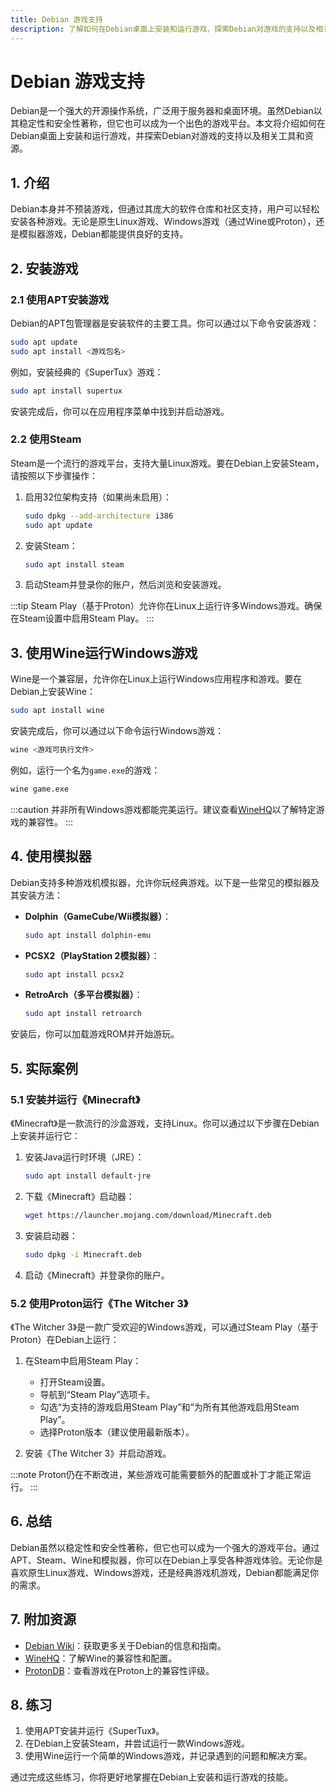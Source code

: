 ```yaml
---
title: Debian 游戏支持
description: 了解如何在Debian桌面上安装和运行游戏，探索Debian对游戏的支持以及相关工具和资源。
---
```


# Debian 游戏支持

Debian是一个强大的开源操作系统，广泛用于服务器和桌面环境。虽然Debian以其稳定性和安全性著称，但它也可以成为一个出色的游戏平台。本文将介绍如何在Debian桌面上安装和运行游戏，并探索Debian对游戏的支持以及相关工具和资源。

## 1. 介绍

Debian本身并不预装游戏，但通过其庞大的软件仓库和社区支持，用户可以轻松安装各种游戏。无论是原生Linux游戏、Windows游戏（通过Wine或Proton），还是模拟器游戏，Debian都能提供良好的支持。

## 2. 安装游戏

### 2.1 使用APT安装游戏

Debian的APT包管理器是安装软件的主要工具。你可以通过以下命令安装游戏：

```bash
sudo apt update
sudo apt install <游戏包名>
```

例如，安装经典的《SuperTux》游戏：

```bash
sudo apt install supertux
```

安装完成后，你可以在应用程序菜单中找到并启动游戏。

### 2.2 使用Steam

Steam是一个流行的游戏平台，支持大量Linux游戏。要在Debian上安装Steam，请按照以下步骤操作：

1. 启用32位架构支持（如果尚未启用）：

   ```bash
   sudo dpkg --add-architecture i386
   sudo apt update
   ```

2. 安装Steam：

   ```bash
   sudo apt install steam
   ```

3. 启动Steam并登录你的账户，然后浏览和安装游戏。

:::tip
Steam Play（基于Proton）允许你在Linux上运行许多Windows游戏。确保在Steam设置中启用Steam Play。
:::

## 3. 使用Wine运行Windows游戏

Wine是一个兼容层，允许你在Linux上运行Windows应用程序和游戏。要在Debian上安装Wine：

```bash
sudo apt install wine
```

安装完成后，你可以通过以下命令运行Windows游戏：

```bash
wine <游戏可执行文件>
```

例如，运行一个名为`game.exe`的游戏：

```bash
wine game.exe
```

:::caution
并非所有Windows游戏都能完美运行。建议查看[WineHQ](https://appdb.winehq.org/)以了解特定游戏的兼容性。
:::

## 4. 使用模拟器

Debian支持多种游戏机模拟器，允许你玩经典游戏。以下是一些常见的模拟器及其安装方法：

- **Dolphin（GameCube/Wii模拟器）**：

  ```bash
  sudo apt install dolphin-emu
  ```

- **PCSX2（PlayStation 2模拟器）**：

  ```bash
  sudo apt install pcsx2
  ```

- **RetroArch（多平台模拟器）**：

  ```bash
  sudo apt install retroarch
  ```

安装后，你可以加载游戏ROM并开始游玩。

## 5. 实际案例

### 5.1 安装并运行《Minecraft》

《Minecraft》是一款流行的沙盒游戏，支持Linux。你可以通过以下步骤在Debian上安装并运行它：

1. 安装Java运行时环境（JRE）：

   ```bash
   sudo apt install default-jre
   ```

2. 下载《Minecraft》启动器：

   ```bash
   wget https://launcher.mojang.com/download/Minecraft.deb
   ```

3. 安装启动器：

   ```bash
   sudo dpkg -i Minecraft.deb
   ```

4. 启动《Minecraft》并登录你的账户。

### 5.2 使用Proton运行《The Witcher 3》

《The Witcher 3》是一款广受欢迎的Windows游戏，可以通过Steam Play（基于Proton）在Debian上运行：

1. 在Steam中启用Steam Play：

   - 打开Steam设置。
   - 导航到“Steam Play”选项卡。
   - 勾选“为支持的游戏启用Steam Play”和“为所有其他游戏启用Steam Play”。
   - 选择Proton版本（建议使用最新版本）。

2. 安装《The Witcher 3》并启动游戏。

:::note
Proton仍在不断改进，某些游戏可能需要额外的配置或补丁才能正常运行。
:::

## 6. 总结

Debian虽然以稳定性和安全性著称，但它也可以成为一个强大的游戏平台。通过APT、Steam、Wine和模拟器，你可以在Debian上享受各种游戏体验。无论你是喜欢原生Linux游戏、Windows游戏，还是经典游戏机游戏，Debian都能满足你的需求。

## 7. 附加资源

- [Debian Wiki](https://wiki.debian.org/)：获取更多关于Debian的信息和指南。
- [WineHQ](https://www.winehq.org/)：了解Wine的兼容性和配置。
- [ProtonDB](https://www.protondb.com/)：查看游戏在Proton上的兼容性评级。

## 8. 练习

1. 使用APT安装并运行《SuperTux》。
2. 在Debian上安装Steam，并尝试运行一款Windows游戏。
3. 使用Wine运行一个简单的Windows游戏，并记录遇到的问题和解决方案。

通过完成这些练习，你将更好地掌握在Debian上安装和运行游戏的技能。